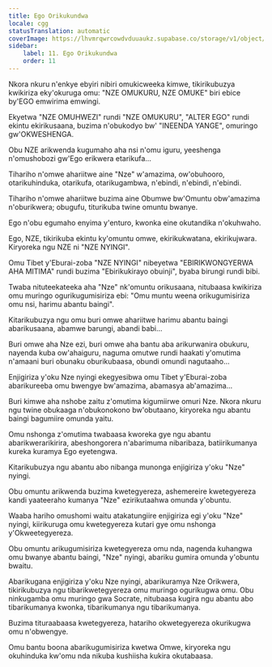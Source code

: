 ```yaml
---
title: Ego Orikukundwa
locale: cgg
statusTranslation: automatic
coverImage: https://lhvmrqwrcowdvduuaukz.supabase.co/storage/v1/object/public/strapi-uploads/small_cover-tratado-de-psicologia-revolucionaria.webp-5e15e1cec4e0ebebcde5d7fc7565d8fd.webp
sidebar:
    label: 11. Ego Orikukundwa
    order: 11
---
```

Nkora nkuru n'enkye ebyiri nibiri omukicweeka kimwe, tikirikubuzya kwikiriza eky'okuruga omu: "NZE OMUKURU, NZE OMUKE" biri ebice by'EGO emwirima emwingi.

Ekyetwa "NZE OMUHWEZI" rundi "NZE OMUKURU", "ALTER EGO" rundi ekintu ekirikusaana, buzima n'obukodyo bw' "INEENDA YANGE", omuringo gw'OKWESHENGA.

Obu NZE arikwenda kugumaho aha nsi n'omu iguru, yeeshenga n'omushobozi gw'Ego erikwera etarikufa...

Tihariho n'omwe ahariitwe aine "Nze" w'amazima, ow'obuhooro, otarikuhinduka, otarikufa, otarikugambwa, n'ebindi, n'ebindi, n'ebindi.

Tihariho n'omwe ahariitwe buzima aine Obumwe bw'Omuntu obw'amazima n'oburikwera; obugufu, titurikuba twine omuntu bwanye.

Ego n'obu egumaho enyima y'enturo, kwonka eine okutandika n'okuhwaho.

Ego, NZE, tikirikuba ekintu ky'omuntu omwe, ekirikukwatana, ekirikujwara. Kiryoreka ngu NZE ni "NZE NYINGI".

Omu Tibet y'Eburai-zoba "NZE NYINGI" nibeyetwa "EBIRIKWONGYERWA AHA MITIMA" rundi buzima "Ebirikukirayo obuinji", byaba birungi rundi bibi.

Twaba nituteekateeka aha "Nze" nk'omuntu orikusaana, nitubaasa kwikiriza omu muringo ogurikugumisiriza ebi: "Omu muntu weena orikugumisiriza omu nsi, harimu abantu baingi".

Kitarikubuzya ngu omu buri omwe ahariitwe harimu abantu baingi abarikusaana, abamwe barungi, abandi babi...

Buri omwe aha Nze ezi, buri omwe aha bantu aba arikurwanira obukuru, nayenda kuba ow'ahaiguru, naguma omutwe rundi haakati y'omutima n'amaani buri obunaku oburikubaasa, obundi omundi nagutaaho...

Enjigiriza y'oku Nze nyingi ekegyesibwa omu Tibet y'Eburai-zoba abarikureeba omu bwengye bw'amazima, abamasya ab'amazima...

Buri kimwe aha nshobe zaitu z'omutima kigumiirwe omuri Nze. Nkora nkuru ngu twine obukaaga n'obukonokono bw'obutaano, kiryoreka ngu abantu baingi bagumiire omunda yaitu.

Omu nshonga z'omutima twabaasa kworeka gye ngu abantu abarikwerarikirira, abeshongorera n'abarimuma nibaribaza, batiirikumanya kureka kuramya Ego eyetengwa.

Kitarikubuzya ngu abantu abo nibanga munonga enjigiriza y'oku "Nze" nyingi.

Obu omuntu arikwenda buzima kwetegyereza, ashemereire kwetegyereza kandi yaateeraho kumanya "Nze" ezirikutaahwa omunda y'obuntu.

Waaba hariho omushomi waitu atakatungiire enjigiriza egi y'oku "Nze" nyingi, kiirikuruga omu kwetegyereza kutari gye omu nshonga y'Okweetegyereza.

Obu omuntu arikugumisiriza kwetegyereza omu nda, nagenda kuhangwa omu bwanye abantu baingi, "Nze" nyingi, abariku gumira omunda y'obuntu bwaitu.

Abarikugana enjigiriza y'oku Nze nyingi, abarikuramya Nze Orikwera, tikirikubuzya ngu tibarikwetegyereza omu muringo ogurikugwa omu. Obu ninkugamba omu muringo gwa Socrate, nitubaasa kugira ngu abantu abo tibarikumanya kwonka, tibarikumanya ngu tibarikumanya.

Buzima tituraabaasa kwetegyereza, hatariho okwetegyereza okurikugwa omu n'obwengye.

Omu bantu boona abarikugumisiriza kwetwa Omwe, kiryoreka ngu okuhinduka kw'omu nda nikuba kushiisha kukira okutabaasa.

